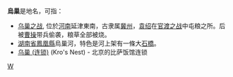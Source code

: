 {{Not|鸟巢}}
'''烏巢'''是地名，可指：
* [[乌巢之战|乌巢之战]], 位於[[河南|河南]]延津東南，古隶属[[冀州|冀州]]，[[袁绍|袁绍]]在[[官渡之战|官渡之战]]中屯粮之所。后被[[曹操|曹操]]带兵偷袭，粮草全部被烧。
* [[湖南省|湖南省]][[鳳凰縣|鳳凰縣]]烏巢河，特色是河上架有一條大[[石橋|石橋]]。
* [[乌巢_(连锁)|乌巢 (连锁)]] (Kro's Nest) - 北京的比萨饭馆连锁
{{disambig|Cat=二字中國相關消歧義}}
[[Category:三國古地名|W]]